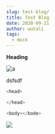 ```yaml
---
slug: test-blog/
title: Test Blog
date: 2020-09-21
author: wutali
tags:
  - mock
---
```

**Heading**

![a](/images/smartdevlivery.png "hihi")

dsfsdf



```javascript
<head>

</head>

<body></bode>
```

![](/images/smartdevlivery.png)